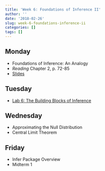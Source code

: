 ```yaml
---
title: 'Week 6: Foundations of Inference II'
author: ''
date: '2018-02-26'
slug: week-6-foundations-inference-ii
categories: []
tags: []
---
```


 
## Monday

* Foundations of Inference: An Analogy
* *Reading* Chapter 2, p. 72-85
* [Slides](/slides/06A-Hypothesis_Testing_II.html)


## Tuesday

*  [Lab 6: The Building Blocks of Inference](/labs/inference.html)

## Wednesday 

* Approximating the Null Distribution
* Central Limit Theorem

## Friday

* Infer Package Overview
* Midterm 1

  